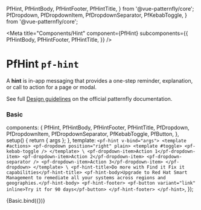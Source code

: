 
  PfHint,
  PfHintBody,
  PfHintFooter,
  PfHintTitle,
} from '@vue-patternfly/core';
  PfDropdown,
  PfDropdownItem,
  PfDropdownSeparator,
  PfKebabToggle,
} from '@vue-patternfly/core';


<Meta title="Components/Hint" component={PfHint} subcomponents={{
  PfHintBody,
  PfHintFooter,
  PfHintTitle,
  }} />

# PfHint `pf-hint`

A **hint** is in-app messaging that provides a one-step reminder, explanation, or call to action for a page or modal.

See full [Design guidelines](https://www.patternfly.org/v4/components/hint/design-guidelines) on the official patternfly documentation.

### Basic

  components: {
    PfHint,
    PfHintBody,
    PfHintFooter,
    PfHintTitle,
    PfDropdown,
    PfDropdownItem,
    PfDropdownSeparator,
    PfKebabToggle,
    PfButton,
  },
  setup() {
    return { args };
  },
  template: `
    <pf-hint v-bind="args">
      <template #actions>
        <pf-dropdown position="right" plain>
          <template #toggle>
            <pf-kebab-toggle />
          </template>
          \
          <pf-dropdown-item>Action 1</pf-dropdown-item>
          <pf-dropdown-item>Action 2</pf-dropdown-item>
          <pf-dropdown-separator />
          <pf-dropdown-item>Action 3</pf-dropdown-item>
        </pf-dropdown>
      </template>
      \
      <pf-hint-title>Do more with Find it Fix it capabilities</pf-hint-title>
      <pf-hint-body>Upgrade to Red Hat Smart Management to remediate all your systems across regions and geographies.</pf-hint-body>
      <pf-hint-footer>
        <pf-button variant="link" inline>Try it for 90 days</pf-button>
      </pf-hint-footer>
    </pf-hint>
  `,
});

<Canvas>
  <Story name="Hint">
    {Basic.bind({})}
  </Story>
</Canvas>

<ArgsTable story="Hint" />
